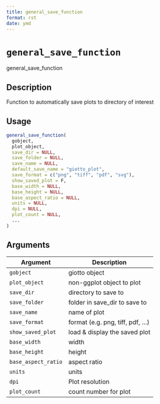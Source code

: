 ```yaml
--- 
title: general_save_function 
format: rst 
date: ymd 
--- 
```

# `general_save_function`

general_save_function


## Description

Function to automatically save plots to directory of interest


## Usage

```r
general_save_function(
  gobject,
  plot_object,
  save_dir = NULL,
  save_folder = NULL,
  save_name = NULL,
  default_save_name = "giotto_plot",
  save_format = c("png", "tiff", "pdf", "svg"),
  show_saved_plot = F,
  base_width = NULL,
  base_height = NULL,
  base_aspect_ratio = NULL,
  units = NULL,
  dpi = NULL,
  plot_count = NULL,
  ...
)
```


## Arguments

Argument      |Description
------------- |----------------
`gobject`     |     giotto object
`plot_object`     |     non-ggplot object to plot
`save_dir`     |     directory to save to
`save_folder`     |     folder in save_dir to save to
`save_name`     |     name of plot
`save_format`     |     format (e.g. png, tiff, pdf, ...)
`show_saved_plot`     |     load & display the saved plot
`base_width`     |     width
`base_height`     |     height
`base_aspect_ratio`     |     aspect ratio
`units`     |     units
`dpi`     |     Plot resolution
`plot_count`     |     count number for plot


